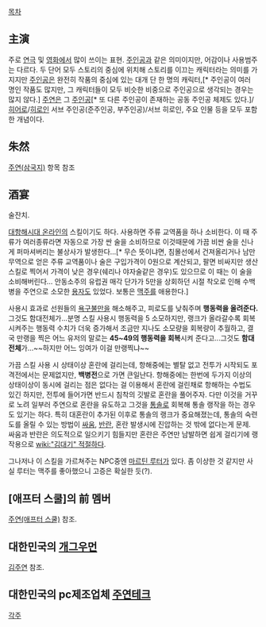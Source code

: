 [[목차]]
== 主演 ==
주로 [[연극]] 및 [[영화]]에서 많이 쓰이는 표현. [[주인공]]과 같은 의미이지만, 어감이나 사용범주는 다르다. 두 단어 모두 스토리의 중심에 위치해 스토리를 이끄는 캐릭터라는 의미를 가지지만 [[주인공]]은 완전히 작품의 중심에 있는 대개 단 한 명의 캐릭터,[* 주인공이 여러 명인 작품도 많지만, 그 캐릭터들이 모두 비슷한 비중으로 주인공으로 생각되는 경우는 많지 않다.] [[주연]]은 그 [[주인공]][* 또 다른 주인공이 존재하는 공동 주인공 체제도 있다.]/[[히어로]]/[[히로인]] 서브 주인공(준주인공, 부주인공)/서브 히로인, 주요 인물 등을 모두 포함한 개념이다.

== 朱然 ==
[[주연(삼국지)]] 항목 참조

== 酒宴 ==
술잔치.

[[대항해시대 온라인]]의 스킬이기도 하다. 사용하면 주류 교역품을 하나 소비한다. 이 때 주류가 여러종류라면 자동으로 가장 싼 술을 소비하므로 이것때문에 가끔 비싼 술을 신나게 퍼마셔버리는 불상사가 발생한다...[* 무슨 뜻이냐면, 침몰선에서 건져올리거나 남만 무역으로 얻은 주류 교역품이나 술은 구입가격이 0원으로 계산되고, 팔면 비싸지만 생산스킬로 찍어서 가격이 낮은 경우(쉐리나 야자술같은 경우)도 있으므로 이 때는 이 술을 소비해버린다... 안동소주의 유럽권 매각 단가가 5만을 상회하던 시절 착오로 인해 수백병을 주연으로 소모한 [[용자]]도 있었다. 보통은 [[맥주]]를 애용한다.]

사용시 효과로 선원들의 [[욕구불만]]을 해소해주고, 피로도를 낮춰주며 '''행동력을 올려준다.''' 그것도 함대전체가...분명 스킬 사용시 행동력을 5 소모하지만, 랭크가 올라갈수록 회복시켜주는 행동력 수치가 더욱 증가해서 조금만 지나도 소모량을 회복량이 추월하고, 결국 만랭을 찍은 어느 유저의 말로는 '''45~49의 행동력을 회복'''시켜 준다고...그것도 '''함대전체'''가...~~하지만 어느 잉여가 이걸 만랭찍냐~~

가끔 스킬 사용 시 상태이상 혼란에 걸리는데, 항해중에는 별탈 없고 전투가 시작되도 포격전에서는 문제없지만, '''백병전'''으로 가면 큰일난다. 항해중에는 한번에 두가지 이상의 상태이상이 동시에 걸리는 점은 없다는 걸 이용해서 혼란에 걸린채로 항해하는 수법도 있긴 하지만, 전투에 들어가면 반드시 침착의 깃발로 혼란을 풀어주자. 다만 이것을 거꾸로 노려 일부러 주연으로 혼란을 유도하고 그것을 [[통솔]]로 회복해 통솔 랭작을 하는 경우도 있기는 하다. 특히 대혼란이 추가된 이후로 통솔의 랭크가 중요해졌는데, 통솔의 숙련도를 올릴 수 있는 방법이 [[싸움]], [[반란]], 혼란 발생시에 진압하는 것 밖에 없다는게 문제. 싸움과 반란은 의도적으로 일으키기 힘들지만 혼란은 주연만 남발하면 쉽게 걸리기에 랭작용으로 [[wiki:"김대기" 적절]]하다.

그나저나 이 스킬을 가르쳐주는 NPC중엔 [[마르틴 루터]]가 있다. 좀 이상한 것 같지만 사실 루터는 맥주를 좋아했으니 고증은 확실한 듯(?).

== [애프터 스쿨]의 前 멤버 ==
[[주연(애프터 스쿨)]] 참조.

== 대한민국의 [[개그우먼]] ==
[[김주연]] 참조.

== 대한민국의 pc제조업체 [[주연테크]] ==
[[각주]]
